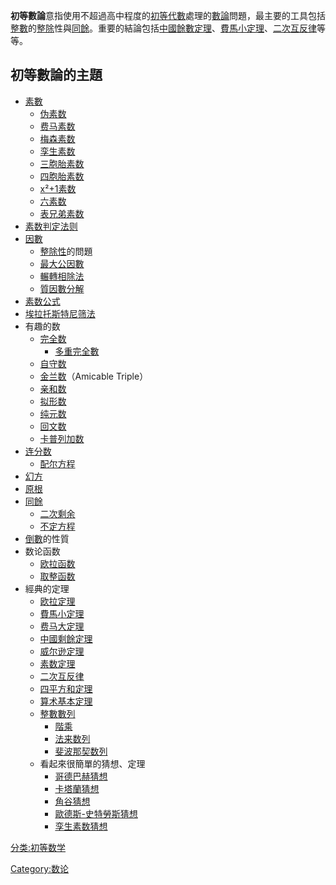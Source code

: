 {{Unreferenced|time=2020-09-06T02:16:16+00:00}}
'''初等數論'''意指使用不超過高中程度的[[初等代數|初等代數]]處理的[[數論|數論]]問題，最主要的工具包括[[整數|整數]]的[[整除|整除]]性與[[同餘|同餘]]。重要的結論包括[[中國餘數定理|中國餘數定理]]、[[費馬小定理|費馬小定理]]、[[二次互反律|二次互反律]]等等。

==初等數論的主題==
*[[素數|素數]]
**[[伪素数|伪素数]]
**[[费马素数|费马素数]]
**[[梅森素数|梅森素数]]
**[[孪生素数|孪生素数]]
**[[三胞胎素数|三胞胎素数]]
**[[四胞胎素数|四胞胎素数]]
**[[x²+1素数|x²+1素数]]
**[[六素数|六素数]]
**[[表兄弟素数|表兄弟素数]]
*[[素数判定法则|素数判定法则]]
*[[因數|因數]]
**[[整除性|整除性]]的問題
**[[最大公因數|最大公因數]]
**[[輾轉相除法|輾轉相除法]]
**[[質因數分解|質因數分解]]
*[[素数公式|素数公式]]
*[[埃拉托斯特尼筛法|埃拉托斯特尼筛法]]
*有趣的数
**[[完全数|完全数]]
***[[多重完全數|多重完全數]]
**[[自守数|自守数]]
**[[金兰数|金兰数]]（Amicable Triple）
**[[亲和数|亲和数]]
**[[拟形数|拟形数]]
**[[纯元数|纯元数]]
**[[回文数|回文数]]
**[[卡普列加数|卡普列加数]]
*[[连分数|连分数]]
**[[配尔方程|配尔方程]]
*[[幻方|幻方]]
*[[原根|原根]]
*[[同餘|同餘]]
**[[二次剩余|二次剩余]]
**[[不定方程|不定方程]]
*[[倒數|倒數]]的性質
*数论函数
**[[欧拉函数|欧拉函数]]
**[[取整函数|取整函数]]
*經典的定理
**[[欧拉定理_(数论)|欧拉定理]]
**[[費馬小定理|費馬小定理]]
**[[费马大定理|费马大定理]]
**[[中國剩餘定理|中國剩餘定理]]
**[[威尔逊定理|威尔逊定理]]
**[[素数定理|素数定理]]
**[[二次互反律|二次互反律]]
**[[四平方和定理|四平方和定理]]
**[[算术基本定理|算术基本定理]]
**[[整數數列|整數數列]]
***[[階乘|階乘]]
***[[法来数列|法来数列]]
***[[斐波那契数列|斐波那契数列]]
**看起來很簡單的猜想、定理
***[[哥德巴赫猜想|哥德巴赫猜想]]
***[[卡塔蘭猜想|卡塔蘭猜想]]
***[[角谷猜想|角谷猜想]]
***[[歐德斯-史特勞斯猜想|歐德斯-史特勞斯猜想]]
***[[孪生素数猜想|孪生素数猜想]]

[[Category:数论|Category:数论]]
[[分类:初等数学|分类:初等数学]]